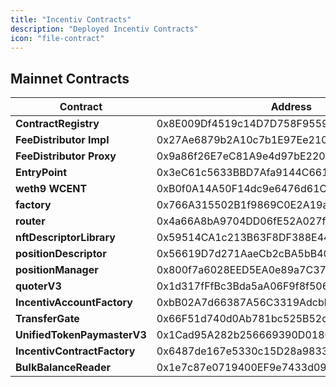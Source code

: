 ```yaml
---
title: "Incentiv Contracts"
description: "Deployed Incentiv Contracts"
icon: "file-contract"
---
```


## Mainnet Contracts

| **Contract**                | **Address**                                |
| --------------------------- | ------------------------------------------ |
| **ContractRegistry**        | 0x8E009Df4519c14D7D758F955993413F2e68CAB3E |
| **FeeDistributor Impl**     | 0x27Ae6879b2A10c7b1E97Ee210c2aC5896c5Aee4d |
| **FeeDistributor Proxy**    | 0x9a86f26E7eC81A9e4d97bE2200fa7b66A82046B2 |
| **EntryPoint**              | 0x3eC61c5633BBD7Afa9144C6610930489736a72d4 |
| **weth9 WCENT**             | 0xB0f0A14A50F14dc9e6476d61C00cF0375Dd4EB04 |
| **factory**                 | 0x766A315502B1f9869C0E2A19aEA6D6f55b0ad108 |
| **router**                  | 0x4a66A8bA9704DD06fE52A027f2B16a3F5D11B048 |
| **nftDescriptorLibrary**    | 0x59514CA1c213B63F8DF388E4435aD12E92c2C34f |
| **positionDescriptor**      | 0x56619D7d271AaeCb2cBA5bB40CC6B2149544127f |
| **positionManager**         | 0x800f7a6028EED5EA0e89a7C3799e13B5DE4f1D28 |
| **quoterV3**                | 0x1d317fFfBc3Bda5aA06F9f8f506e8C6082dC415A |
| **IncentivAccountFactory**  | 0xbB02A7d66387A56C3319Adcbb24c518eA95bB83d |
| **TransferGate**            | 0x66F51d740d0Ab781bc525B52d0d35D0585086Aa1 |
| **UnifiedTokenPaymasterV3** | 0x1Cad95A282b256669390D0180ba518f6DBbef040 |
| **IncentivContractFactory** | 0x6487de167e5330c15D28a98338bde91083D2897e |
| **BulkBalanceReader**       | 0x1e7c87e0719400EF9e7433d09f6f98fB3994993f |
